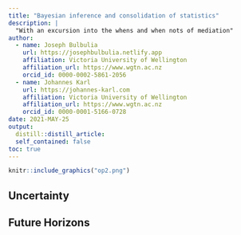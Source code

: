 ```yaml
---
title: "Bayesian inference and consolidation of statistics"
description: |
  "With an excursion into the whens and when nots of mediation"
author:
  - name: Joseph Bulbulia
    url: https://josephbulbulia.netlify.app
    affiliation: Victoria University of Wellington
    affiliation_url: https://www.wgtn.ac.nz
    orcid_id: 0000-0002-5861-2056
  - name: Johannes Karl
    url: https://johannes-karl.com
    affiliation: Victoria University of Wellington
    affiliation_url: https://www.wgtn.ac.nz
    orcid_id: 0000-0001-5166-0728
date: 2021-MAY-25
output:
  distill::distill_article:
  self_contained: false
toc: true
---
```



```r
knitr::include_graphics("op2.png")
```


## Uncertainty 


## Future Horizons



